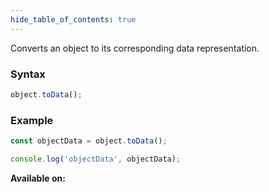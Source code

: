 ```yaml
---
hide_table_of_contents: true
---
```



Converts an object to its corresponding data representation.

### Syntax

```js
object.toData();
```

### Example

```js
const objectData = object.toData();

console.log('objectData', objectData);
```

**Available on:** <ClientTag /> <ServerTag />
